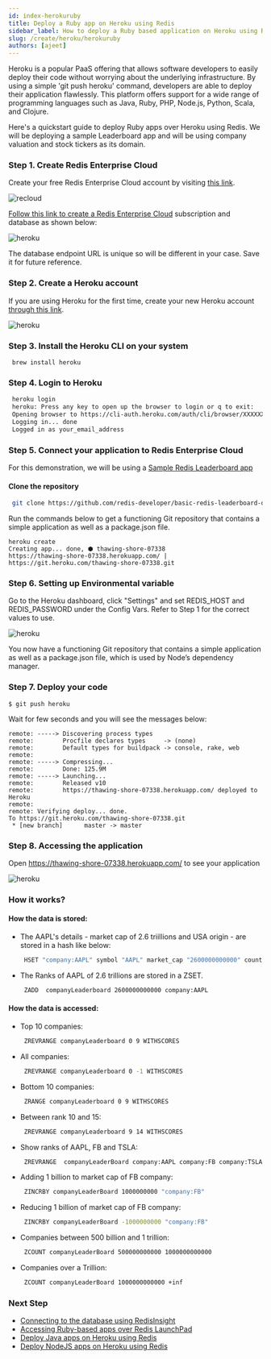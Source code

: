 ```yaml
---
id: index-herokuruby
title: Deploy a Ruby app on Heroku using Redis
sidebar_label: How to deploy a Ruby based application on Heroku using Redis 
slug: /create/heroku/herokuruby
authors: [ajeet]
---
```



Heroku is a popular PaaS offering that allows software developers to easily deploy their code without worrying about the underlying infrastructure. By using a simple 'git push heroku' command, developers are able to deploy their application flawlessly. This platform offers support for a wide range of programming languages such as Java, Ruby, PHP, Node.js, Python, Scala, and Clojure. 

Here's a quickstart guide to deploy Ruby apps over Heroku using Redis. We will be deploying a sample Leaderboard app and will be using company valuation and stock tickers as its domain.


### Step 1. Create Redis Enterprise Cloud

Create your free Redis Enterprise Cloud account by visiting [this link](https://redis.com/try-free).

![recloud](try-free.png)

[Follow this link to create a Redis Enterprise Cloud](/create/rediscloud) subscription and database as shown below:


![heroku](launch_database.png)

The database endpoint URL is unique so will be different in your case. Save it for future reference.



### Step 2. Create a Heroku account

If you are using Heroku for the first time, create your new Heroku account [through this link](https://signup.heroku.com/login).

![heroku](create_heroku.png)


### Step 3. Install the Heroku CLI on your system

   ```macos
    brew install heroku
   ```

### Step 4. Login to Heroku

   ```bash
    heroku login
    heroku: Press any key to open up the browser to login or q to exit:
    Opening browser to https://cli-auth.heroku.com/auth/cli/browser/XXXXXXXXXXA
    Logging in... done
    Logged in as your_email_address
   ```

### Step 5. Connect your application to Redis Enterprise Cloud

For this demonstration, we will be using a [Sample Redis Leaderboard app](https://github.com/redis-developer/basic-redis-leaderboard-demo-ruby)

#### Clone the repository

   ```bash
    git clone https://github.com/redis-developer/basic-redis-leaderboard-demo-ruby
   ```



Run the commands below to get a functioning Git repository that contains a simple application as well as a package.json file.


```
heroku create
Creating app... done, ⬢ thawing-shore-07338
https://thawing-shore-07338.herokuapp.com/ | https://git.heroku.com/thawing-shore-07338.git
```



### Step 6. Setting up Environmental variable

Go to the Heroku dashboard, click "Settings" and set REDIS_HOST and REDIS_PASSWORD under the Config Vars.
Refer to Step 1 for the correct values to use.

![heroku](heroku_app1_env.png)



You now have a functioning Git repository that contains a simple application as well as a package.json file, which is used by Node’s dependency manager.




### Step 7. Deploy your code


```
$ git push heroku
```

Wait for few seconds and you will see the messages below:

```
remote: -----> Discovering process types
remote:        Procfile declares types     -> (none)
remote:        Default types for buildpack -> console, rake, web
remote: 
remote: -----> Compressing...
remote:        Done: 125.9M
remote: -----> Launching...
remote:        Released v10
remote:        https://thawing-shore-07338.herokuapp.com/ deployed to Heroku
remote: 
remote: Verifying deploy... done.
To https://git.heroku.com/thawing-shore-07338.git
 * [new branch]      master -> master
```

### Step 8. Accessing the application


Open https://thawing-shore-07338.herokuapp.com/    to see your application

![heroku](heroku_leaderboard_ruby.png)

### How it works?


####  How the data is stored:

- The AAPL's details - market cap of 2.6 triillions and USA origin - are stored in a hash like below:
  ```bash
   HSET "company:AAPL" symbol "AAPL" market_cap "2600000000000" country USA
  ```

- The Ranks of AAPL of 2.6 trillions are stored in a ZSET.

   ```bash
    ZADD  companyLeaderboard 2600000000000 company:AAPL
   ```

####  How the data is accessed:

- Top 10 companies:

  ```bash
   ZREVRANGE companyLeaderboard 0 9 WITHSCORES
  ```

- All companies:

  ```bash
   ZREVRANGE companyLeaderboard 0 -1 WITHSCORES
  ```

- Bottom 10 companies:

  ```bash
   ZRANGE companyLeaderboard 0 9 WITHSCORES
  ```

- Between rank 10 and 15:

  ```bash
   ZREVRANGE companyLeaderboard 9 14 WITHSCORES
  ```

- Show ranks of AAPL, FB and TSLA:

  ```bash
   ZREVRANGE  companyLeaderBoard company:AAPL company:FB company:TSLA
  ```

- Adding 1 billion to market cap of FB company:

  ```bash
   ZINCRBY companyLeaderBoard 1000000000 "company:FB"
  ```

- Reducing 1 billion of market cap of FB company:

  ```bash
   ZINCRBY companyLeaderBoard -1000000000 "company:FB"
  ```

- Companies between 500 billion and 1 trillion:

  ```bash
   ZCOUNT companyLeaderBoard 500000000000 1000000000000
  ```

- Companies over a Trillion:

   ```bash
    ZCOUNT companyLeaderBoard 1000000000000 +inf
   ```


### Next Step

- [Connecting to the database using RedisInsight](/explore/redisinsight/)
- [Accessing Ruby-based apps over Redis LaunchPad](https://launchpad.redis.com/)
- [Deploy Java apps on Heroku using Redis](/create/heroku/herokujava)
- [Deploy NodeJS apps on Heroku using Redis](/create/heroku/herokujava)

